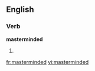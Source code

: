 ==English==

===Verb===
'''masterminded'''

# {{past of|[[mastermind]]}}

[[fr:masterminded]]
[[vi:masterminded]]